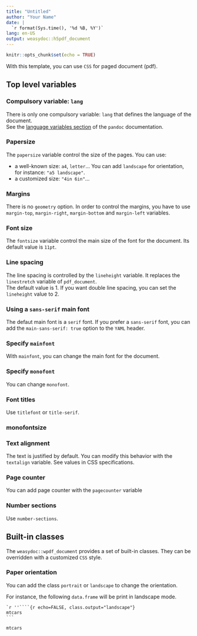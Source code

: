 ```yaml
---
title: "Untitled"
author: "Your Name"
date: |
  `r format(Sys.time(), '%d %B, %Y')`
lang: en-US
output: weasydoc::h5pdf_document
---
```


```r
knitr::opts_chunk$set(echo = TRUE)
```

With this template, you can use `CSS` for paged document (pdf).

## Top level variables

### Compulsory variable: `lang`

There is only one compulsory variable: `lang` that defines the language of the document.  
See the [language variables section](http://pandoc.org/MANUAL.html#language-variables) of the `pandoc` documentation.

### Papersize

The `papersize` variable control the size of the pages. You can use:

- a well-known size: `a4`, `letter`... 
You can add `landscape` for orientation, for instance: `"a5 landscape"`.
- a customized size: `"4in 6in"`...

### Margins

There is no `geometry` option. In order to control the margins, you have to use `margin-top`, `margin-right`, `margin-bottom` and `margin-left` variables.

### Font size

The `fontsize` variable control the main size of the font for the document. Its default value is `11pt`.

### Line spacing

The line spacing is controlled by the `lineheight` variable. It replaces the `linestretch` variable of `pdf_document`.  
The default value is 1. If you want double line spacing, you can set the `lineheight` value to 2.

### Using a `sans-serif` main font

The defaut main font is a `serif` font. If you prefer a `sans-serif` font, you can add the `main-sans-serif: true` option to the `YAML` header.

### Specify `mainfont`

With `mainfont`, you can change the main font for the document.

### Specify `monofont`

You can change `monofont`.

### Font titles

Use `titlefont` or `title-serif`.

### monofontsize

### Text alignment

The text is justified by default. You can modify this behavior with the `textalign` variable. See values in CSS specifications.

### Page counter

You can add page counter with the `pagecounter` variable

### Number sections

Use `number-sections`.

## Built-in classes

The `weasydoc::wpdf_document` provides a set of built-in classes. They can be overridden with a customized `CSS` style.

### Paper orientation

You can add the class `portrait` or `landscape` to change the orientation.

For instance, the following `data.frame` will be print in landscape mode.

    `r ''````{r echo=FALSE, class.output="landscape"}
    mtcars
    ```

```r
mtcars
```



